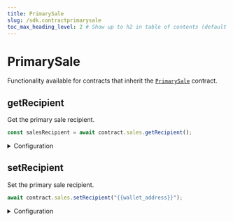 ```yaml
---
title: PrimarySale
slug: /sdk.contractprimarysale
toc_max_heading_level: 2 # Show up to h2 in table of contents (default is up to h3)
---
```


# PrimarySale

Functionality available for contracts that inherit the [`PrimarySale`](/contracts/PrimarySale) contract.

## getRecipient

Get the primary sale recipient.

```javascript
const salesRecipient = await contract.sales.getRecipient();
```

<details>
    <summary>Configuration</summary>
    <div>

### Return Value

Returns a `string` containing the wallet address of the primary sale recipient.

```typescript
string;
```

</div>
</details>

## setRecipient

Set the primary sale recipient.

```javascript
await contract.sales.setRecipient("{{wallet_address}}");
```

<details>
    <summary>Configuration</summary>
    <div>

#### recipient

The wallet address of the primary sale recipient.

Must be a `string`.

</div>
</details>
